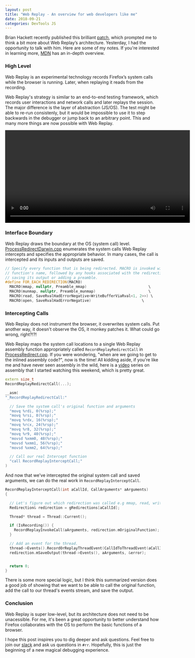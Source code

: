 ```yaml
---
layout: post
title: "Web Replay - An overview for web developers like me"
date: 2018-09-21
categories: DevTools JS
---
```


Brian Hackett recently published this brilliant [patch][patch], which prompted me to think a bit more about Web Replay’s architecture. Yesterday, I had the opportunity to talk with him. Here are some of my notes. If you're interested in learning more, [MDN] has an in-depth overview.

### High Level

Web Replay is an experimental technology records Firefox’s system calls while the browser is running. Later, when replaying it reads from the recording.

Web Replay's strategy is similar to an end-to-end testing framework, which records user interactions and network calls and later replays the session. The major difference is the layer of abstraction (JS/OS). The test might be able to re-run consistenly, but it would be impossible to use it to step backwards in the debugger or jump back to an arbitrary point. This and many more things are now possible with Web Replay.

<video width="600" controls>
  <source src="/video/rr-big.mp4" type="video/mp4" />
  <a href="/video/rr-big.mp4">download video</a>
</video>

### Interface Boundary

Web Replay draws the boundary at the OS (system call) level. [ProcessRedirectDarwin.cpp][darwin] enumerates the system calls Web Replay intercepts and specifies the appropriate behavior. In many cases, the call is intercepted and its inputs and outputs are saved.

```c++
// Specify every function that is being redirected. MACRO is invoked with the
// function's name, followed by any hooks associated with the redirection for
// saving its output or adding a preamble.
#define FOR_EACH_REDIRECTION(MACRO)
  MACRO(mmap, nullptr, Preamble_mmap)                            \
  MACRO(munmap, nullptr, Preamble_munmap)                        \
  MACRO(read, SaveRvalHadErrorNegative<WriteBufferViaRval<1, 2>>) \
  MACRO(open, SaveRvalHadErrorNegative)                       \
```

### Intercepting Calls

Web Replay does not instrument the browser, it overwrites system calls. Put another way, it doesn't observe the OS, it monkey patches it. What could go wrong, right?!?!

Web Replay maps the system call locations to a single Web Replay assembly function appropriately called `RecordReplayRedirectCall` in [ProcessRedirect.cpp][ProcessRedirect.cpp]. If you were wondering, "when are we going to get to the inlined assembly code?", now is the time! All kidding aside, if you're like me and have never seen assembly in the wild, here is a [video][video] series on assembly that I started watching this weekend, which is pretty great.

```c++
extern size_t
RecordReplayRedirectCall(...);

__asm(
"_RecordReplayRedirectCall:"

  // Save the system call's original function and arguments
  "movq %rdi, 0(%rsp);"
  "movq %rsi, 8(%rsp);"
  "movq %rdx, 16(%rsp);"
  "movq %rcx, 24(%rsp);"
  "movq %r8, 32(%rsp);"
  "movq %r9, 40(%rsp);"
  "movsd %xmm0, 48(%rsp);"
  "movsd %xmm1, 56(%rsp);"
  "movsd %xmm2, 64(%rsp);"

  // Call our real Intercept function
  "call RecordReplayInterceptCall;"
)
```

And now that we've intercepted the original system call and saved arguments, we can do the real work in `RecordReplayInterceptCall`.

```c++
RecordReplayInterceptCall(int aCallId, CallArguments* aArguments)
{

  // Let's figure out which redirection was called e.g mmap, read, write...
  Redirection& redirection = gRedirections[aCallId];

  Thread* thread = Thread::Current();

  if (IsRecording()) {
    RecordReplayInvokeCall(aArguments, redirection.mOriginalFunction);
  }

  // Add an event for the thread.
  thread->Events().RecordOrReplayThreadEvent(CallIdToThreadEvent(aCallId));
  redirection.mSaveOutput(thread->Events(), aArguments, &error);


  return 0;
}
```

There is some more special logic, but I think this summarized version does a good job of showing that we want to be able to call the original function, add the call to our thread's events stream, and save the output.

### Conclusion

Web Replay is super low-level, but its architecture does not need to be unacessible. For me, it's been a great opportunity to better understand how Firefox collaborates with the OS to perform the basic functions of a browser.

I hope this post inspires you to dig deeper and ask questions. Feel free to join our [slack][slack] and ask us questions in `#rr`. Hopefully, this is just the beginning of a new magical debugging experience.

[patch]: https://bugzilla.mozilla.org/show_bug.cgi?id=1491067
[darwin]: https://searchfox.org/mozilla-central/source/toolkit/recordreplay/ProcessRedirectDarwin.cpp
[ProcessRedirect.cpp]: https://searchfox.org/mozilla-central/source/toolkit/recordreplay/ProcessRedirect.cpp
[video]: https://www.youtube.com/watch?v=wLXIWKUWpSs&list=PLmxT2pVYo5LB5EzTPZGfFN0c2GDiSXgQe&index=1
[slack]: https://devtools-html-slack.herokuapp.com/
[MDN]: https://developer.mozilla.org/en-US/docs/Mozilla/Projects/WebReplay
